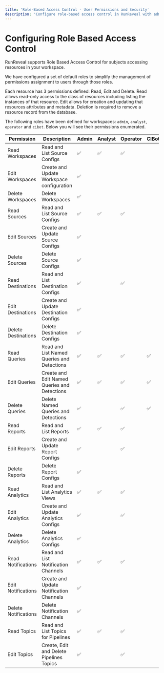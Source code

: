 ```yaml
---
title: 'Role-Based Access Control - User Permissions and Security'
description: 'Configure role-based access control in RunReveal with admin, analyst, operator, and CIBot roles. Manage user permissions and secure workspace access.'
---
```


# Configuring Role Based Access Control

RunReveal supports Role Based Access Control for subjects accessing resources in your workspace.

We have configured a set of default roles to simplify the management of permissions assignment to users through those roles.

Each resource has 3 permissions defined: Read, Edit and Delete.  Read allows read-only access to the class of resources including listing the instances of that resource.  Edit allows for creation and updating that resources attributes and metadata.  Deletion is required to remove a resource record from the database.

The following roles have been defined for workspaces: `admin`, `analyst`, `operator` and `cibot`.  Below you will see their permissions enumerated.

| Permission          | Description                           | Admin | Analyst | Operator | CIBot |
|---------------------|---------------------------------------|-------|---------|----------|-------|
| Read Workspaces     | Read and List Source Configs           | ✅    | ✅     | ✅     |        |
| Edit Workspaces     | Create and Update Workspace configuration | ✅ |        |        |        |
| Delete Workspaces   | Delete Workspaces                      | ✅    |        |        |        |
| Read Sources        | Read and List Source Configs           | ✅    | ✅     | ✅     |        |
| Edit Sources        | Create and Update Source Configs       | ✅    |        |        |        |
| Delete Sources      | Delete Source Configs                  | ✅    |        |       |         |
| Read Destinations   | Read and List Destination Configs      | ✅    |        | ✅    |         |
| Edit Destinations   | Create and Update Destination Configs  | ✅    |        |       |         |
| Delete Destinations | Delete Destination Configs             | ✅    |        |       |         |
| Read Queries        | Read and List Named Queries and Detections | ✅ | ✅    | ✅    | ✅      |
| Edit Queries        | Create and Edit Named Queries and Detections | ✅ | ✅  | ✅    | ✅      |
| Delete Queries      | Delete Named Queries and Detections    | ✅    |        | ✅    | ✅      |
| Read Reports        | Read and List Reports                  | ✅    | ✅     | ✅    |         |
| Edit Reports        | Create and Update Report Configs       | ✅    |        | ✅    |         |
| Delete Reports      | Delete Report Configs                  | ✅    |        |       |         |
| Read Analytics      | Read and List Analytics Views          | ✅    | ✅     | ✅    |         |
| Edit Analytics      | Create and Update Analytics Configs    | ✅    |        | ✅    |         |
| Delete Analytics    | Delete Analytics Configs               | ✅    |        |       |         |
| Read Notifications  | Read and List Notification Channels    | ✅    | ✅     | ✅    |         |
| Edit Notifications  | Create and Update Notification Channels | ✅   |        |       |         |
| Delete Notifications| Delete Notification Channels           | ✅    |        |       |         |
| Read Topics         | Read and List Topics for Pipelines     | ✅    | ✅     | ✅    |         |
| Edit Topics         | Create, Edit and Delete Pipelines Topics | ✅  |        | ✅    |         |

